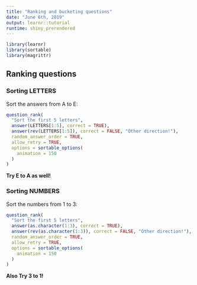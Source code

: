 ```yaml
---
title: "Ranking and bucketing questions"
date: "June 6th, 2019"
output: learnr::tutorial
runtime: shiny_prerendered
---
```


```r
library(learnr)
library(sortable)
library(magrittr)
```

## Ranking questions

### Sorting LETTERS

Sort the answers from A to E:

```r
question_rank(
  "Sort the first 5 letters",
  answer(LETTERS[1:5], correct = TRUE),
  answer(rev(LETTERS[1:5]), correct = FALSE, "Other direction!"),
  random_answer_order = TRUE,
  allow_retry = TRUE,
  options = sortable_options(
    animation = 150
  )
)
```

**Try E to A as well!**

### Sorting NUMBERS

Sort the numbers from 1 to 3:

```r
question_rank(
  "Sort the first 5 letters",
  answer(as.character(1:3), correct = TRUE),
  answer(rev(as.character(1:3)), correct = FALSE, "Other direction!"),
  random_answer_order = TRUE,
  allow_retry = TRUE,
  options = sortable_options(
    animation = 150
  )
)
```

**Also Try 3 to 1!**
